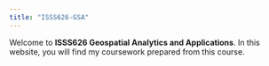 ```yaml
---
title: "ISSS626-GSA"
---
```


Welcome to **ISSS626 Geospatial Analytics and Applications**. In this website, you will find my coursework prepared from this course.
